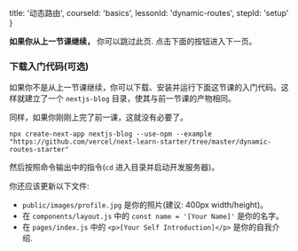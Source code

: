 
  title: '动态路由',
  courseId: 'basics',
  lessonId: 'dynamic-routes',
  stepId: 'setup'
}

**如果你从上一节课继续，** 你可以跳过此页. 点击下面的按钮进入下一页。

<SkipPageButton meta={meta} />

### 下载入门代码(可选)

如果你不是从上一节课继续，你可以下载、安装并运行下面这节课的入门代码。这样就建立了一个 `nextjs-blog` 目录，使其与前一节课的产物相同。

同样，如果你刚刚上完了前一课，这就没有必要了。

```shell
npx create-next-app nextjs-blog --use-npm --example "https://github.com/vercel/next-learn-starter/tree/master/dynamic-routes-starter"
```

然后按照命令输出中的指令(`cd` 进入目录并启动开发服务器)。

你还应该更新以下文件:

- `public/images/profile.jpg` 是你的照片(建议: 400px width/height)。
- 在 `components/layout.js` 中的 `const name = '[Your Name]'` 是你的名字。
- 在 `pages/index.js` 中的 `<p>[Your Self Introduction]</p>` 是你的自我介绍.

